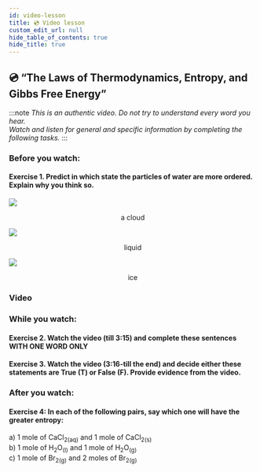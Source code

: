 ```yaml
---
id: video-lesson
title: 💿 Video lesson
custom_edit_url: null
hide_table_of_contents: true
hide_title: true
---
```



## 💿 “The Laws of Thermodynamics, Entropy, and Gibbs Free Energy”

:::note
_This is an authentic video. Do not try to understand every word you hear._  
_Watch and listen for general and specific information by completing the following tasks._
:::

### Before you watch:

#### Exercise 1. Predict in which state the particles of water are more ordered. Explain why you think so.

<section
  style={{
    display: 'flex',
    flexDirection: 'row',
    justifyContent: 'space-evenly',
  }}
>
  <div
    style={{
      display: 'flex',
      flex: 1,
      flexDirection: 'column',
      justifyContent: 'space-between',
    }}
  >
    <img src={cloud} />
    <p>
      <center>a cloud</center>
    </p>
  </div>
  <div
    style={{
      display: 'flex',
      flex: 1,
      flexDirection: 'column',
      justifyContent: 'space-between',
    }}
  >
    <img src={liquid} />
    <p>
      <center>liquid</center>
    </p>
  </div>
  <div
    style={{
      display: 'flex',
      flex: 1,
      flexDirection: 'column',
      justifyContent: 'space-between',
    }}
  >
    <img src={ice} />
    <p>
      <center>ice</center>
    </p>
  </div>
</section>

### Video

<Player url='https://www.youtube.com/watch?v=8N1BxHgsoOw' />

### While you watch:

#### Exercise 2. Watch the video (till 3:15) and complete these sentences WITH ONE WORD ONLY

<Frame src='https://learningapps.org/watch?v=p4p8y57ht21' height='530px' />

#### Exercise 3. Watch the video (3:16-till the end) and decide either these statements are True (T) or False (F). Provide evidence from the video.

<Frame src='https://learningapps.org/watch?v=pu7b3pyyn21' height='495px' />

### After you watch:

#### Exercise 4: In each of the following pairs, say which one will have the greater entropy:

a) 1 mole of CaCl<sub>2(aq)</sub> and 1 mole of CaCl<sub>2(s)</sub>  
b) 1 mole of H<sub>2</sub>O<sub>(l)</sub> and 1 mole of H<sub>2</sub>O<sub>(g)</sub>  
c) 1 mole of Br<sub>2(g)</sub> and 2 moles of Br<sub>2(g)</sub>
